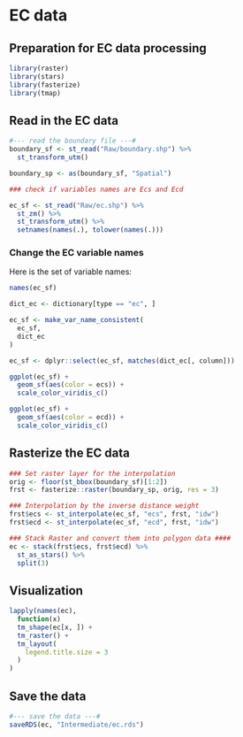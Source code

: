 # EC data

## Preparation for EC data processing 

```r
library(raster)
library(stars)
library(fasterize)
library(tmap)
```

## Read in the EC data

```r
#--- read the boundary file ---#
boundary_sf <- st_read("Raw/boundary.shp") %>%
  st_transform_utm()

boundary_sp <- as(boundary_sf, "Spatial")

### check if variables names are Ecs and Ecd

ec_sf <- st_read("Raw/ec.shp") %>%
  st_zm() %>%
  st_transform_utm() %>% 
  setnames(names(.), tolower(names(.)))
```

### Change the EC variable names

Here is the set of variable names:

```r
names(ec_sf)
```

```r
dict_ec <- dictionary[type == "ec", ]

ec_sf <- make_var_name_consistent(
  ec_sf, 
  dict_ec 
)

ec_sf <- dplyr::select(ec_sf, matches(dict_ec[, column]))
```


```r
ggplot(ec_sf) +
  geom_sf(aes(color = ecs)) +
  scale_color_viridis_c()

ggplot(ec_sf) +
  geom_sf(aes(color = ecd)) +
  scale_color_viridis_c()
```

## Rasterize the EC data

```r
### Set raster layer for the interpolation
orig <- floor(st_bbox(boundary_sf)[1:2])
frst <- fasterize::raster(boundary_sp, orig, res = 3)

### Interpolation by the inverse distance weight
frst$ecs <- st_interpolate(ec_sf, "ecs", frst, "idw")
frst$ecd <- st_interpolate(ec_sf, "ecd", frst, "idw")

### Stack Raster and convert them into polygon data ####
ec <- stack(frst$ecs, frst$ecd) %>%
  st_as_stars() %>%
  split(3)
```  

## Visualization

```r
lapply(names(ec), 
  function(x) 
  tm_shape(ec[x, ]) + 
  tm_raster() +
  tm_layout(
    legend.title.size = 3
  )
)
```

## Save the data

```r
#--- save the data ---#
saveRDS(ec, "Intermediate/ec.rds")
```

